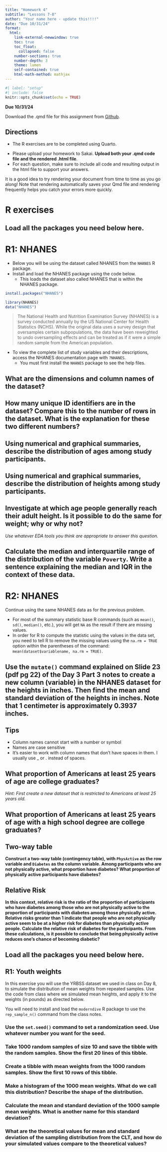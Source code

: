 ```yaml
---
title: "Homework 4"
subtitle: "Lessons 7-8"
author: "Your name here - update this!!!!"
date: "Due 10/31/24"
format: 
  html:
    link-external-newwindow: true
    toc: true
    toc_float:
      collapsed: false
    number-sections: true
    number-depth: 3
    theme: lumen
    self-contained: true
    html-math-method: mathjax
---
```


```r
#| label: "setup"
#| include: false
knitr::opts_chunk$set(echo = TRUE)
```


**Due 10/31/24**

Download the .qmd file for this assignment from [Github](https://github.com/nwakim/F24_EPI_525/blob/main/homework/HW_04.qmd).


## Directions {.unnumbered}

:::{.callout-important}
* The R exercises are to be completed using Quarto.
:::

* Please upload your homework to Sakai. __Upload both your .qmd code file and the rendered .html file__.
* For each question, make sure to include all code and resulting output in the html file to support your answers. 

:::{.callout-tip}
It is a good idea to try rendering your document from time to time as you go along!  Note that rendering automatically saves your Qmd file and rendering frequently helps you catch your errors more quickly.
:::



# R exercises 

## Load all the packages you need below here. 


# R1: NHANES

* Below you will be using the dataset called NHANES from the `NHANES` R package. 
* Install and load the NHANES package using the code below.
    * This loads the dataset also called NHANES that is within the NHANES package.

```r
install.packages("NHANES")
```

```r
library(NHANES)
data("NHANES")
```


> The National Health and Nutrition Examination Survey (NHANES) is a survey conducted annually by the US National Center for Health Statistics (NCHS). While the original data uses a survey design that oversamples certain subpopulations, the data have been reweighted to undo oversampling effects and can be treated as if it were a simple random sample from the American population.

* To view the complete list of study variables and their descriptions, access the NHANES documentation page with `?NHANES`. 
  * You must first install the `NHANES` package to see the help files.


## What are the dimensions and column names of the dataset?



## How many unique ID identifiers are in the dataset? Compare this to the number of rows in the dataset. What is the explanation for these two different numbers?  



## Using numerical and graphical summaries, describe the distribution of ages among study participants.




## Using numerical and graphical summaries, describe the distribution of heights among study participants.



## Investigate at which age people generally reach their adult height. Is it possible to do the same for weight; why or why not? 

*Use whatever EDA tools you think are appropriate to answer this question.*




## Calculate the median and interquartile range of the distribution of the variable `Poverty`. Write a sentence explaining the median and IQR in the context of these data.


# R2: NHANES

Continue using the same NHANES data as for the previous problem. 


:::{.callout-warning}

* For most of the summary statistic base R commands (such as `mean()`, `sd()`, `median()`, etc.), you will get `NA` as the result if there are missing values. 
* In order for R to compute the statistic using the values in the data set, you need to tell R to remove the missing values using the `na.rm = TRUE` option within the parentheses of the command: `mean(dataset$variablename, na.rm = TRUE)`. 
:::

## Use the `mutate()` command explained on Slide 23 (pdf pg 22) of the Day 3 Part 3 notes to create a new column (variable) in the NHANES dataset for the heights in inches. Then find the mean and standard deviation of the heights in inches. Note that 1 centimeter is approximately 0.3937 inches.

:::{.callout-tip}

## Tips

* Column names cannot start with a number or symbol
* Names are case sensitive
* It's easier to work with column names that don't have spaces in them. I usually use _ or . instead of spaces.
:::

## What proportion of Americans at least 25 years of age are college graduates?
*Hint: First create a new dataset that is restricted to Americans at least 25 years old.*




## What proportion of Americans at least 25 years of age with a high school degree are college graduates?



## Two-way table

__Construct a two-way table (contingency table), with `PhysActive` as the row variable and `Diabetes` as the column variable. Among participants who are not physically active, what proportion have diabetes? What proportion of physically active participants have diabetes?__



## Relative Risk

__In this context, relative risk is the ratio of the proportion of participants who have diabetes among those who are not physically active to the proportion of participants with diabetes among those physically active. Relative risks greater than 1 indicate that people who are not physically active seem to be at a higher risk for diabetes than physically active people. Calculate the relative risk of diabetes for the participants. From these calculations, is it possible to conclude that being physically active reduces one's chance of becoming diabetic?__




## Load all the packages you need below here. 


## R1: Youth weights

In this exercise you will use the YRBSS dataset we used in class on Day 8, to simulate the distribution of mean weights from repeated samples. Use the code from class where we simulated mean heights, and apply it to the weights (in pounds) as directed below. 


:::{.callout-important}

You will need to install and load the `moderndive` R package to use the `rep_sample_n()` command from the class notes.

:::


### Use the `set.seed()` command to set a randomization seed. Use whatever number you want for the seed.



### Take 1000 random samples of size 10 and save the tibble with the random samples. Show the first 20 lines of this tibble.



### Create a tibble with mean weights from the 1000 random samples. Show the first 10 rows of this tibble.



### Make a histogram of the 1000 mean weights. What do we call this distribution? Describe the shape of the distribution.


### Calculate the mean and standard deviation of the 1000 sample mean weights. What is another name for this standard deviation?



### What are the theoretical values for mean and standard deviation of the sampling distribution from the CLT, and how do your simulated values compare to the theoretical values?


